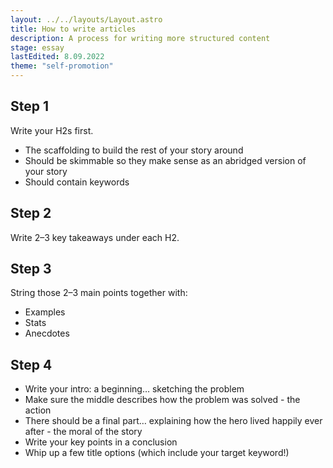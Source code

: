 ```yaml
---
layout: ../../layouts/Layout.astro
title: How to write articles
description: A process for writing more structured content
stage: essay
lastEdited: 8.09.2022
theme: "self-promotion"
---
```



## Step 1

Write your H2s first.

- The scaffolding to build the rest of your story around
- Should be skimmable so they make sense as an abridged version of your story
- Should contain keywords

## Step 2

Write 2–3 key takeaways under each H2.

## Step 3

String those 2–3 main points together with:

- Examples
- Stats
- Anecdotes

## Step 4

- Write your intro: a beginning… sketching the problem
- Make sure the middle describes how the problem was solved - the action
- There should be a final part… explaining how the hero lived happily ever after - the moral of the story
- Write your key points in a conclusion
- Whip up a few title options (which include your target keyword!)

<ReadMore theme={frontmatter.theme} title={frontmatter.title} />
